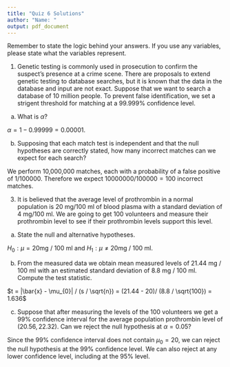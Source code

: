 ```yaml
---
title: "Quiz 6 Solutions"
author: "Name: "
output: pdf_document
---
```


Remember to state the logic behind your answers.  If you use any variables, please state what the variables represent.

1.  Genetic testing is commonly used in prosecution to confirm the suspect's presence at a crime scene.  There are proposals to extend genetic testing to database searches, but it is known that the data in the database and input are not exact.  Suppose that we want to search a database of 10 million people.  To prevent false identification, we set a strigent threshold for matching at a $99.999 \%$ confidence level.  

a.  What is $\alpha$?

$\alpha = 1 - 0.99999 = 0.00001$.    
    
b. Supposing that each match test is independent and that the null hypotheses are correctly stated, how many incorrect matches can we expect for each search?
    
We perform 10,000,000 matches, each with a probability of a false positive of $1/100000$.  Therefore we expect $10000000/100000 = 100$ incorrect matches.  

3.  It is believed that the average level of prothrombin in a normal population is 20 mg/100 ml of blood plasma with a standard deviation of 4 mg/100 ml.  We are going to get 100 volunteers and measure their prothrombin level to see if their prothrombin levels support this level.  
    
a.  State the null and alternative hypotheses.
    
$H_{0}: \mu = 20 \text{mg / 100 ml}$ and $H_{1}: \mu \neq 20 \text{mg / 100 ml}$.    
    
b. From the measured data we obtain mean measured levels of 21.44 mg / 100 ml with an estimated standard deviation of 8.8 mg / 100 ml.  Compute the test statistic.
    
$t = |\bar{x} - \mu_{0}| / (s / \sqrt{n}) = (21.44 - 20)/ (8.8 / \sqrt{100}) = 1.636$
    
c. Suppose that after measuring the levels of the 100 volunteers we get a $99 \%$ confidence interval for the average population prothrombin level of $(20.56, 22.32)$.  Can we reject the null hypothesis at $\alpha = 0.05$?
    
Since the $99 \%$ confidence interval does not contain $\mu_{0} = 20$, we can reject the null hypothesis at the $99 \%$ confidence level.  We can also reject at any lower confidence level, including at the $95 \%$ level.

